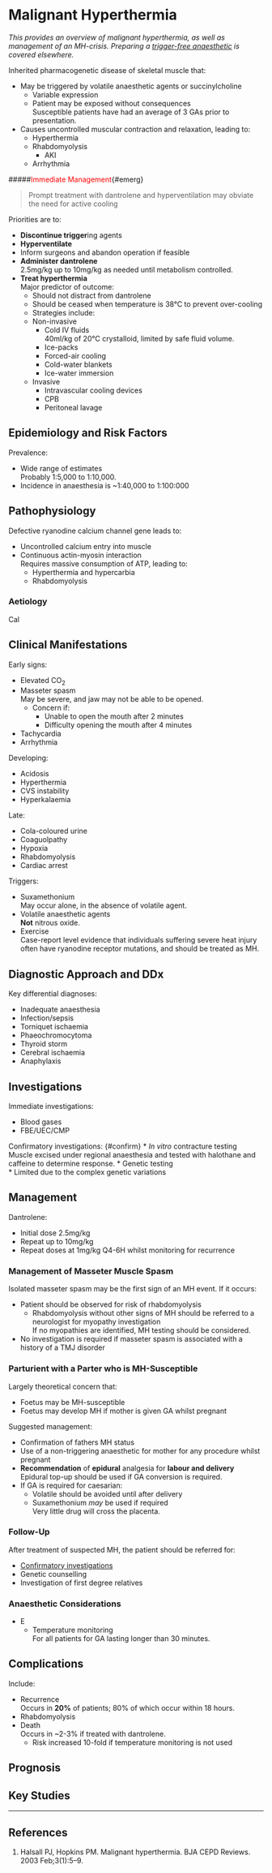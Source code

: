 # Malignant Hyperthermia


*This provides an overview of malignant hyperthermia, as well as management of an MH-crisis. Preparing a [trigger-free anaesthetic](/anaesthesia/general/trigger.md) is covered elsewhere.*

Inherited pharmacogenetic disease of skeletal muscle that:

* May be triggered by volatile anaesthetic agents or succinylcholine
	* Variable expression
	* Patient may be exposed without consequences  
	Susceptible patients have had an average of 3 GAs prior to presentation.
* Causes uncontrolled muscular contraction and relaxation, leading to:
	* Hyperthermia
	* Rhabdomyolysis
		* AKI
	* Arrhythmia


#####<span style="color:red">Immediate Management</span>{#emerg}

>Prompt treatment with dantrolene and hyperventilation may obviate the need for active cooling

Priorities are to:

* **Discontinue trigger**ing agents
* **Hyperventilate**
* Inform surgeons and abandon operation if feasible
* **Administer dantrolene**  
2.5mg/kg up to 10mg/kg as needed until metabolism controlled.
* **Treat hyperthermia**  
Major predictor of outcome:
	* Should not distract from dantrolene
	* Should be ceased when temperature is 38°C to prevent over-cooling
	* Strategies include:
	* Non-invasive
		* Cold IV fluids  
		40ml/kg of 20°C crystalloid, limited by safe fluid volume.
		* Ice-packs
		* Forced-air cooling
		* Cold-water blankets
		* Ice-water immersion
	* Invasive
		* Intravascular cooling devices
		* CPB
		* Peritoneal lavage


## Epidemiology and Risk Factors

Prevalence:

* Wide range of estimates  
Probably 1:5,000 to 1:10,000.
* Incidence in anaesthesia is ~1:40,000 to 1:100:000


## Pathophysiology

Defective ryanodine calcium channel gene leads to:

* Uncontrolled calcium entry into muscle
* Continuous actin-myosin interaction  
Requires massive consumption of ATP, leading to:
	* Hyperthermia and hypercarbia
	* Rhabdomyolysis

### Aetiology

Cal

## Clinical Manifestations

Early signs:

* Elevated CO~2~
* Masseter spasm  
May be severe, and jaw may not be able to be opened.
	* Concern if:
		* Unable to open the mouth after 2 minutes
		* Difficulty opening the mouth after 4 minutes 
* Tachycardia
* Arrhythmia

Developing:

* Acidosis
* Hyperthermia
* CVS instability
* Hyperkalaemia

Late:

* Cola-coloured urine
* Coaguolpathy
* Hypoxia
* Rhabdomyolysis
* Cardiac arrest

Triggers:

* Suxamethonium  
May occur alone, in the absence of volatile agent.
* Volatile anaesthetic agents  
**Not** nitrous oxide.
* Exercise  
Case-report level evidence that individuals suffering severe heat injury often have ryanodine receptor mutations, and should be treated as MH.

## Diagnostic Approach and DDx

Key differential diagnoses:

* Inadequate anaesthesia
* Infection/sepsis
* Torniquet ischaemia
* Phaeochromocytoma
* Thyroid storm
* Cerebral ischaemia
* Anaphylaxis

## Investigations

Immediate investigations:

* Blood gases
* FBE/UEC/CMP


Confirmatory investigations: {#confirm}
* *In vitro* contracture testing  
Muscle excised under regional anaesthesia and tested with halothane and caffeine to determine response.
* Genetic testing  
	* Limited due to the complex genetic variations

## Management

Dantrolene:

* Initial dose 2.5mg/kg
* Repeat up to 10mg/kg
* Repeat doses at 1mg/kg Q4-6H whilst monitoring for recurrence


### Management of Masseter Muscle Spasm

Isolated masseter spasm may be the first sign of an MH event. If it occurs:

* Patient should be observed for risk of rhabdomyolysis
	* Rhabdomyolysis without other signs of MH should be referred to a neurologist for myopathy investigation  
	If no myopathies are identified, MH testing should be considered.
* No investigation is required if masseter spasm is associated with a history of a TMJ disorder

### Parturient with a Parter who is MH-Susceptible

Largely theoretical concern that:

* Foetus may be MH-susceptible
* Foetus may develop MH if mother is given GA whilst pregnant


Suggested management:

* Confirmation of fathers MH status
* Use of a non-triggering anaesthetic for mother for any procedure whilst pregnant
* **Recommendation** of **epidural** analgesia for **labour and delivery**  
Epidural top-up should be used if GA conversion is required.
* If GA is required for caesarian:
	* Volatile should be avoided until after delivery
	* Suxamethonium *may* be used if required  
	Very little drug will cross the placenta.

### Follow-Up

After treatment of suspected MH, the patient should be referred for:

* [Confirmatory investigations](#confirm)
* Genetic counselling  
* Investigation of first degree relatives

### Anaesthetic Considerations

* E
	* Temperature monitoring  
	For all patients for GA lasting longer than 30 minutes.

## Complications

Include:

* Recurrence  
Occurs in **20%** of patients; 80% of which occur within 18 hours.
* Rhabdomyolysis
* Death  
Occurs in ~2-3% if treated with dantrolene.
	* Risk increased 10-fold if temperature monitoring is not used


## Prognosis


## Key Studies


---

## References

1. Halsall PJ, Hopkins PM. Malignant hyperthermia. BJA CEPD Reviews. 2003 Feb;3(1):5–9. 
